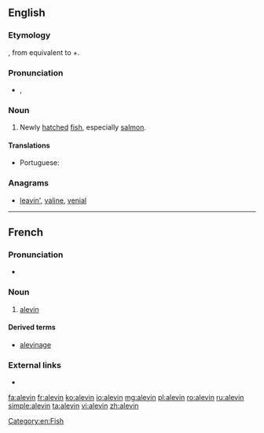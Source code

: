 ==English==

===Etymology===
{{borrowing|fr|lang=en}}, from {{etyl|VL.|en}} {{m|la|*allevamen}} equivalent to {{etyl|la|en}} {{m|la|allevāre||to lift up, raise}}+{{term|-men|lang=la}}.

===Pronunciation===
* {{a|US}} {{enPR|ăl'-ə-vən}}, {{IPA|/ˈæl.ə.vən/|lang=en}}

===Noun===
{{en-noun}}

# Newly [[hatch]]ed [[fish]], especially [[salmon]].

====Translations====
{{trans-top|newly hatched fish}}
* Portuguese: {{t+|pt|alevino|m}}
{{trans-mid}}
{{trans-bottom}}

===Anagrams===
* [[leavin'#English|leavin']], [[valine#English|valine]], [[venial#English|venial]]

----

==French==

===Pronunciation===
* {{audio|Fr-Paris--alevin.ogg|Audio (Paris)|lang=fr}}

===Noun===
{{fr-noun|m}}
# [[alevin]]

====Derived terms====
* [[alevinage]]

===External links===
* {{R:TLFi}}

[[Category:en:Fish]]

[[fa:alevin]]
[[fr:alevin]]
[[ko:alevin]]
[[io:alevin]]
[[mg:alevin]]
[[pl:alevin]]
[[ro:alevin]]
[[ru:alevin]]
[[simple:alevin]]
[[ta:alevin]]
[[vi:alevin]]
[[zh:alevin]]